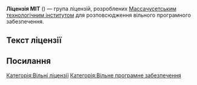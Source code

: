 {{Infobox software license
| name            = MIT License
| image           =
| caption         =
| author          = Massachusetts Institute of Technology
| version         = 
| copyright       = 
| date            = 1988
| OSI approved    = Так
| Debian approved = Так
| Free Software   = Так
| GPL compatible  = Так
| copyleft        = Ні
| linking         = Так
}}
'''Ліцензія MIT''' ({{lang-en|MIT License}}) — група ліцензій, розроблених [[Массачусетський технологічний інститут|Массачусетським технологічним інститутом]] для розповсюдження вільного програмного забезпечення.

== Текст ліцензії ==
{{Quote box
 | width  = calc(100% - 25em)
 | align  = left
| quote  =
'''Неофіційний переклад:'''

Copyright (c) <рік> <власники прав>

Безплатно надається дозвіл будь-якій особі, що отримала копію цього програмного забезпечення та супутньої документації (надалі "Програмне забезпечення"), застосовувати Програмне забезпечення без обмежень, включно без обмежень прав на використання, копіювання, редагування, доповнення, публікацію, поширення, субліцензування та / або продаж копій Програмного забезпечення, також як і особам, яким надається це Програмне забезпечення, за дотримання наступних умов:

Вищезгадані авторські права та ці умови мають бути включені в усі копії або значущі частини цього Програмного забезпечення.

ЦЕ ПРОГРАМНЕ ЗАБЕЗПЕЧЕННЯ НАДАЄТЬСЯ «[[Як є|ЯК Є]]», БЕЗ ГАРАНТІЙ БУДЬ-ЯКОГО ВИДУ, ПРЯМИХ АБО НЕПРЯМИХ, ВКЛЮЧАЮЧИ, АЛЕ НЕ ОБМЕЖУЮЧИСЬ, ГАРАНТІЯМИ КОМЕРЦІЙНОЇ ВИГОДИ, ВІДПОВІДНОСТІ ЙОГО КОНКРЕТНОМУ ПРИЗНАЧЕННЮ Й ВІДСУТНОСТІ ПОРУШЕННЯ ПРАВ. У ЖОДНОМУ РАЗІ АВТОРИ АБО ВЛАСНИКИ АВТОРСЬКИХ ПРАВ НЕ ВІДПОВІДАЮТЬ ЗА БУДЬ-ЯКИМИ СУДОВИМИ ПОЗОВАМИ, ЩОДО ЗБИТКІВ АБО ІНШИХ ПРЕТЕНЗІЙ, ЧИ ДІЙ ДОГОВОРУ, ЦИВІЛЬНОГО ПРАВОПОРУШЕННЯ АБО ІНШИХ, ЩО ВИНИКАЮТЬ ПОЗА, АБО У ЗВ'ЯЗКУ З ПРОГРАМНИМ ЗАБЕЗПЕЧЕННЯМ АБО ВИКОРИСТАННЯМ ЧИ ІНШИМИ ДІЯМИ ПРОГРАМНОГО ЗАБЕЗПЕЧЕННЯ.

{{oq|en|Copyright (c) <year> <copyright holders>

Permission is hereby granted, free of charge, to any person obtaining a copy of this software and associated documentation files (the "Software"), to deal in the Software without restriction, including without limitation the rights to use, copy, modify, merge, publish, distribute, sublicense, and/or sell copies of the Software, and to permit persons to whom the Software is furnished to do so, subject to the following conditions:

The above copyright notice and this permission notice shall be included in all copies or substantial portions of the Software.

THE SOFTWARE IS PROVIDED "AS IS", WITHOUT WARRANTY OF ANY KIND, EXPRESS OR IMPLIED, INCLUDING BUT NOT LIMITED TO THE WARRANTIES OF MERCHANTABILITY, FITNESS FOR A PARTICULAR PURPOSE AND NONINFRINGEMENT. IN NO EVENT SHALL THE AUTHORS OR COPYRIGHT HOLDERS BE LIABLE FOR ANY CLAIM, DAMAGES OR OTHER LIABILITY, WHETHER IN AN ACTION OF CONTRACT, TORT OR OTHERWISE, ARISING FROM, OUT OF OR IN CONNECTION WITH THE SOFTWARE OR THE USE OR OTHER DEALINGS IN THE SOFTWARE.}}
 | source = [http://opensource.org/licenses/MIT Open Source Initiative. The MIT License (MIT)] — Офіційний текст шаблону Ліцензії МІТ.
 }} {{clear}}

== Посилання ==
{{без джерел|дата=жовтень 2016}}

{{ВВПЗ}}
[[Категорія:Вільні ліцензії]]
[[Категорія:Вільне програмне забезпечення]]